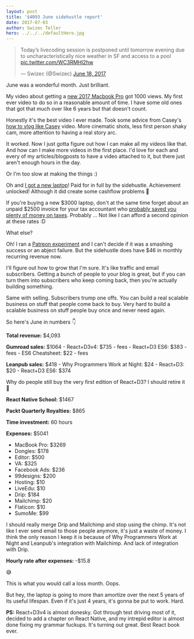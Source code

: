 ```yaml
---
layout: post
title: '$4093 June sidehustle report'
date: 2017-07-03
author: Swizec Teller
hero: ../../../defaultHero.jpg
---
```

> Today’s livecoding session is postponed until tomorrow evening due to uncharacteristically nice weather in SF and access to a pool [pic.twitter.com/WC3RMHl2hw](https://t.co/WC3RMHl2hw)
>
> — Swizec (@Swizec) [June 18, 2017](https://twitter.com/Swizec/status/876537115760222208)



June was a wonderful month. Just brilliant.





My video about getting a [new 2017 Macbook Pro](https://www.youtube.com/watch?v=ed2xrQt0Qp4) got 1000 views. My first ever video to do so in a reasonable amount of time. I have some old ones that got that much over like 6 years but that doesn't count.



Honestly it's the best video I ever made. Took some advice from Casey's [how to vlog like Casey](https://www.youtube.com/watch?v=Q980C74SdYQ) video. More cinematic shots, less first person shaky cam, more attention to having a real story arc.



It worked. Now I just gotta figure out how I can make all my videos like that. And how can I make more videos in the first place. I'd love for each and every of my articles/blogposts to have a video attached to it, but there just aren't enough hours in the day.



Or I'm too slow at making the things :)



Oh and [I got a new laptop](https://swizec.com/blog/first-day-new-2017-macbook-pro/swizec/7643)! Paid for in full by the sidehustle. Achievement unlocked! Although it did create some cashflow problems 🤔



If you're buying a new $3000 laptop, don't at the same time forget about an unpaid $2500 invoice for your tax accountant who [probably saved you plenty of money on taxes](https://swizec.com/blog/how-i-got-boned-by-taxes-two-years-in-a-row/swizec/7582). Probably ... Not like I can afford a second opinion at these rates :D



What else?



Oh! I ran a [Patreon experiment](https://swizec.com/blog/initial-results-patreon-experiment/swizec/7666) and I can't decide if it was a smashing success or an abject failure. But the sidehustle does have $46 in monthly recurring revenue now.



I'll figure out how to grow that I'm sure. It's like traffic and email subscribers. Getting a bunch of people to your blog is great, but if you can turn them into subscribers who keep coming back, then you're actually building something.



Same with selling. Subscribers trump one offs. You can build a real scalable business on stuff that people come back to buy. Very hard to build a scalable business on stuff people buy once and never need again.



So here's June in numbers 👇



**Total revenue:** $4,093



**Gumroad sales:** $1064 - React+D3v4: $735 - fees - React+D3 ES6: $383 - fees - ES6 Cheatsheet: $22 - fees



**Leanpub sales:** $418 - Why Programmers Work at Night: $24 - React+D3: $20 - React+D3 ES6: $374



Why do people still buy the very first edition of React+D3? I should retire it 🤔



**React Native School:** $1467



**Packt Quarterly Royalties:** $865



**Time investment:** 60 hours



**Expenses:** $5041



- MacBook Pro: $3269
- Dongles: $178
- Editor: $500
- VA: $325
- Facebook Ads: $236
- 99designs: $200
- Hosting: $10
- LiveEdu: $10
- Drip: $184
- Mailchimp: $20
- Flaticon: $10
- SumoMe: $99



I should really merge Drip and Mailchimp and stop using the chimp. It's not like I ever send email to those people anymore, it's just a waste of money. I think the only reason I keep it is because of Why Programmers Work at Night and Leanpub's integration with Mailchimp. And lack of integration with Drip.



**Hourly rate after expenses:** -$15.8



😅



This is what you would call a loss month. Oops.



But hey, the laptop is going to more than amortize over the next 5 years of its useful lifespan. Even if it's just 4 years, it's gonna be put to work. Hard.



**PS:** React+D3v4 is almost donesky. Got through test driving most of it, decided to add a chapter on React Native, and my intrepid editor is almost done fixing my grammar fuckups. It's turning out great. Best React book ever.